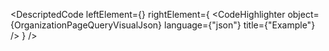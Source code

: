 
<DescriptedCode
  leftElement={<OrganizationPageQueryDesc />}
  rightElement={
    <CodeHighlighter
      object={OrganizationPageQueryVisualJson}
      language={"json"}
      title={"Example"}
    />
  }
/>
